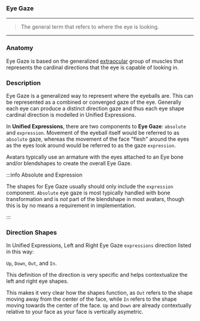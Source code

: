 ### Eye Gaze

***

> The general term that refers to
> where the eye is looking.

***

### Anatomy

Eye Gaze is based on the generalized [extraocular](https://en.wikipedia.org/wiki/Extraocular_muscles) 
group of muscles that represents the cardinal directions that the eye is capable of looking in.

### Description

Eye Gaze is a generalized way to represent where the eyeballs are. 
This can be represented as a combined or converged gaze of the eye. 
Generally each eye can produce a distinct direction gaze and thus 
each eye shape cardinal direction is modelled in Unified Expressions.

In **Unified Expressions**, there are two components to **Eye Gaze**: `absolute` and `expression`.
Movement of the eyeball itself would be referred to as `absolute` gaze, whereas the movement 
of the face "flesh" around the eyes as the eyes look around would be referred to as the gaze `expression`. 

Avatars typically use an armature with the eyes attached 
to an Eye bone and/or blendshapes to create the overall Eye Gaze.

:::info Absolute and Expression

The shapes for Eye Gaze usually should only include the `expression` component. 
`Absolute` eye gaze is most typically handled with bone transformation and is *not* part of the blendshape
in most avatars, though this is by no means a requirement in implementation. 

:::

### Direction Shapes

In Unified Expressions, Left and Right Eye Gaze `expressions`
direction listed in this way: 

`Up`, `Down`, `Out`, and `In`. 

This definition of the direction is very specific and helps 
contextualize the left and right eye shapes.

This makes it very clear how the shapes function, as `Out` refers to the shape 
moving away from the center of the face, while `In` refers to the shape moving towards 
the center of the face. `Up` and `Down` are already contextually relative to your face 
as your face is vertically asymetric.